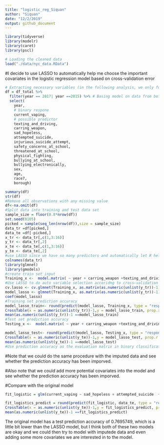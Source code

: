 ```yaml
---
title: "logistic_reg_Siquan"
author: "Siquan"
date: "12/2/2019"
output: github_document
---
```

```r
library(tidyverse)
library(modelr)
library(caret)
library(pscl)
```

```r
# Loading the cleaned data
load("./data/nyc_data.RData")
```

#I decide to use LASSO to automatically help me choose the important covariates in the logistic regression model based on cross-validation error

```r
# Extracting necessary variables (in the following analysis, we only focus on the variables extracted by Daniela in the original'Logistics Regressin.Rmd')
df = df_total %>% 
  filter(year == 2017| year ==2015) %>% # Basing model on data from both 2015 and 2017
  select(
    year,
    # binary respone
    current_vaping,
    # possible predictor
    texting_and_driving,
    carring_weapon,
    sad_hopeless,
    attempted_suicide,
    injurious_suicide_attempt,
    safety_concerns_at_school,
    threatened_at_school,
    physical_fighting,
    bullying_at_school,
    bullying_electronically,
    sex,
    age,
    race7,
    borough)

summary(df)
str(df)
#Remove all observations with any missing value
df<-na.omit(df)
#Split data into training and test data set
sample_size = floor(0.8*nrow(df))
set.seed(8105)
picked = sample(seq_len(nrow(df)),size = sample_size)
data_tr =df[picked,]
data_te =df[-picked,]
x_tr <- data_tr[,c(1,3:16)]
y_tr <- data_tr[,2]
x_te <- data_te[,c(1,3:16)]
y_te <- data_te[,2]
#use LASSO since we have so many predictors and automatically let R help us select the important variables
colnames(data_tr)
library(glmnet)
library(gmodels)
#create train set input
Training_x <-  model.matrix( ~ year + carring_weapon +texting_and_driving +carring_weapon+sad_hopeless+attempted_suicide+injurious_suicide_attempt+ safety_concerns_at_school+threatened_at_school+physical_fighting+bullying_at_school+bullying_electronically+sex+age+race7+borough -1, data_tr)
#Use LASSO to do auto variable selection accoridng to cross-validation error
cv.lasso <- cv.glmnet(Training_x, as.matrix(as.numeric(unlist(y_tr))-1), alpha = 1, family = "binomial")
model_lasso <- glmnet(Training_x, as.matrix(as.numeric(unlist(y_tr))-1), alpha = 1, family = "binomial",lambda = cv.lasso$lambda.min)
coef(model_lasso)
#Training set prediction accuracy
model_lasso_train<- round(predict(model_lasso, Training_x, type = "response"))
CrossTable(x = as.numeric(unlist(y_tr))-1,y = model_lasso_train, prop.r = F, prop.c = F, prop.chisq = F)
mean(as.numeric(unlist(y_tr))-1 ==model_lasso_train)
#Test set prediction accuracy
Testing_x <-  model.matrix( ~ year + carring_weapon +texting_and_driving +carring_weapon+sad_hopeless+attempted_suicide+injurious_suicide_attempt+ safety_concerns_at_school+threatened_at_school+physical_fighting+bullying_at_school+bullying_electronically+sex+age+race7+borough -1, data_te)

model_lasso_test<- round(predict(model_lasso, Testing_x, type = "response"))
CrossTable(x = as.numeric(unlist(y_te))-1,y = model_lasso_test, prop.r = F, prop.c = F, prop.chisq = F)
mean(as.numeric(unlist(y_te))-1 ==model_lasso_test)
#Use prediction accuracy as the evaluation matrix in binary classification task, train set prediction accuracy  0.7879127 and test set prediction accuracy 0.7785235. Since the training set and test set accuracy are pretty close, there is no overfitting.

```
#Note that we could do the same procedure with the imputed data and see whether the prediction accuracy has been imporved.

#Also note that we could add more potential covariates into the model and see whether the prediction accuracy has been imporved.

#Compare with the original model
```r
fit_logistic = glm(current_vaping ~ sad_hopeless + attempted_suicide  + safety_concerns_at_school + threatened_at_school + physical_fighting + bullying_electronically + carring_weapon, data = data_tr, family = binomial())

fit_logistics_predict = round(predict(fit_logistic, data_te, type = "response"))
CrossTable(x = as.numeric(unlist(y_te))-1,y = fit_logistics_predict, prop.r = F, prop.c = F, prop.chisq = F)
mean(as.numeric(unlist(y_te))-1 ==fit_logistics_predict)
```
The original model has a test prediction accuracy of 0.7695749, which is a little bit lower than the LASSO model, but I think both of these two models are okay and we could then try to model with imputede data and even adding some more covariates we are interested in to the model.
